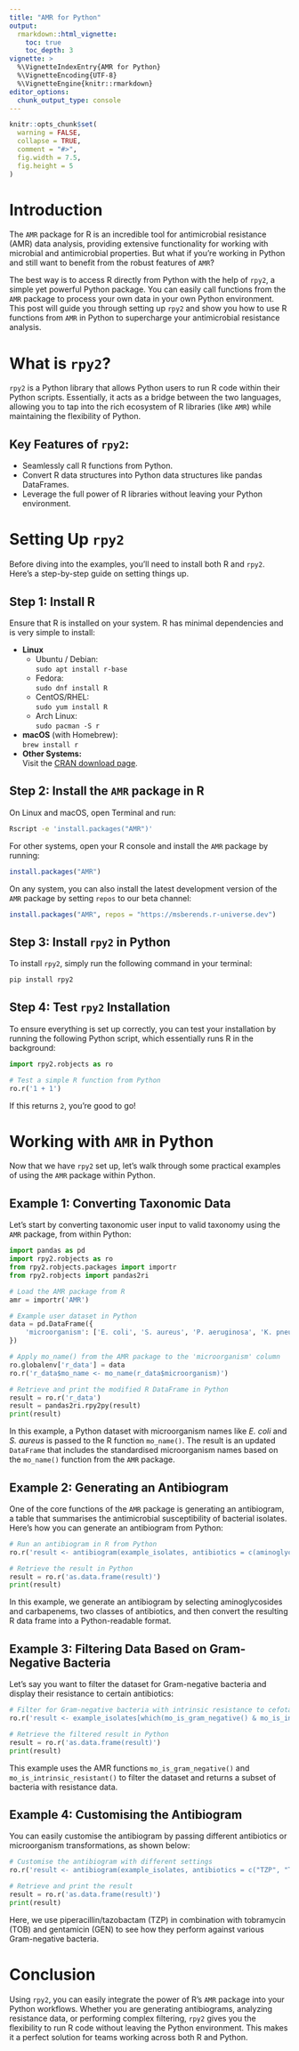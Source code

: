 ```yaml
---
title: "AMR for Python"
output: 
  rmarkdown::html_vignette:
    toc: true
    toc_depth: 3
vignette: >
  %\VignetteIndexEntry{AMR for Python}
  %\VignetteEncoding{UTF-8}
  %\VignetteEngine{knitr::rmarkdown}
editor_options: 
  chunk_output_type: console
---
```


```r
knitr::opts_chunk$set(
  warning = FALSE,
  collapse = TRUE,
  comment = "#>",
  fig.width = 7.5,
  fig.height = 5
)
```

# Introduction

The `AMR` package for R is an incredible tool for antimicrobial resistance (AMR) data analysis, providing extensive functionality for working with microbial and antimicrobial properties. But what if you're working in Python and still want to benefit from the robust features of `AMR`?

The best way is to access R directly from Python with the help of `rpy2`, a simple yet powerful Python package. You can easily call functions from the `AMR` package to process your own data in your own Python environment. This post will guide you through setting up `rpy2` and show you how to use R functions from `AMR` in Python to supercharge your antimicrobial resistance analysis.

# What is `rpy2`?

`rpy2` is a Python library that allows Python users to run R code within their Python scripts. Essentially, it acts as a bridge between the two languages, allowing you to tap into the rich ecosystem of R libraries (like `AMR`) while maintaining the flexibility of Python.

## Key Features of `rpy2`:
- Seamlessly call R functions from Python.
- Convert R data structures into Python data structures like pandas DataFrames.
- Leverage the full power of R libraries without leaving your Python environment.

# Setting Up `rpy2`

Before diving into the examples, you’ll need to install both R and `rpy2`. Here's a step-by-step guide on setting things up.

## Step 1: Install R

Ensure that R is installed on your system. R has minimal dependencies and is very simple to install:

* **Linux**
  * Ubuntu / Debian:  
    `sudo apt install r-base`
  * Fedora:  
    `sudo dnf install R`
  * CentOS/RHEL:  
    `sudo yum install R`
  * Arch Linux:  
    `sudo pacman -S r`
* **macOS** (with Homebrew):  
  `brew install r`
* **Other Systems:**  
  Visit the [CRAN download page](https://cran.r-project.org).

## Step 2: Install the `AMR` package in R

On Linux and macOS, open Terminal and run:

```bash
Rscript -e 'install.packages("AMR")'
```

For other systems, open your R console and install the `AMR` package by running:

```r
install.packages("AMR")
```

On any system, you can also install the latest development version of the `AMR` package by setting `repos` to our beta channel:

```r
install.packages("AMR", repos = "https://msberends.r-universe.dev")
```

## Step 3: Install `rpy2` in Python

To install `rpy2`, simply run the following command in your terminal:

```bash
pip install rpy2
```

## Step 4: Test `rpy2` Installation

To ensure everything is set up correctly, you can test your installation by running the following Python script, which essentially runs R in the background:

```python
import rpy2.robjects as ro

# Test a simple R function from Python
ro.r('1 + 1')
```

If this returns `2`, you're good to go!

# Working with `AMR` in Python

Now that we have `rpy2` set up, let’s walk through some practical examples of using the `AMR` package within Python.

## Example 1: Converting Taxonomic Data

Let’s start by converting taxonomic user input to valid taxonomy using the `AMR` package, from within Python:

```python
import pandas as pd
import rpy2.robjects as ro
from rpy2.robjects.packages import importr
from rpy2.robjects import pandas2ri

# Load the AMR package from R
amr = importr('AMR')

# Example user dataset in Python
data = pd.DataFrame({
    'microorganism': ['E. coli', 'S. aureus', 'P. aeruginosa', 'K. pneumoniae']
})

# Apply mo_name() from the AMR package to the 'microorganism' column
ro.globalenv['r_data'] = data
ro.r('r_data$mo_name <- mo_name(r_data$microorganism)')

# Retrieve and print the modified R DataFrame in Python
result = ro.r('r_data')
result = pandas2ri.rpy2py(result)
print(result)
```

In this example, a Python dataset with microorganism names like *E. coli* and *S. aureus* is passed to the R function `mo_name()`. The result is an updated `DataFrame` that includes the standardised microorganism names based on the `mo_name()` function from the `AMR` package.

## Example 2: Generating an Antibiogram

One of the core functions of the `AMR` package is generating an antibiogram, a table that summarises the antimicrobial susceptibility of bacterial isolates. Here’s how you can generate an antibiogram from Python:

```python
# Run an antibiogram in R from Python
ro.r('result <- antibiogram(example_isolates, antibiotics = c(aminoglycosides(), carbapenems()))')

# Retrieve the result in Python
result = ro.r('as.data.frame(result)')
print(result)
```

In this example, we generate an antibiogram by selecting aminoglycosides and carbapenems, two classes of antibiotics, and then convert the resulting R data frame into a Python-readable format.

## Example 3: Filtering Data Based on Gram-Negative Bacteria

Let’s say you want to filter the dataset for Gram-negative bacteria and display their resistance to certain antibiotics:

```python
# Filter for Gram-negative bacteria with intrinsic resistance to cefotaxime
ro.r('result <- example_isolates[which(mo_is_gram_negative() & mo_is_intrinsic_resistant(ab = "cefotax")), c("bacteria", aminoglycosides(), carbapenems())]')

# Retrieve the filtered result in Python
result = ro.r('as.data.frame(result)')
print(result)
```

This example uses the AMR functions `mo_is_gram_negative()` and `mo_is_intrinsic_resistant()` to filter the dataset and returns a subset of bacteria with resistance data.

## Example 4: Customising the Antibiogram

You can easily customise the antibiogram by passing different antibiotics or microorganism transformations, as shown below:

```python
# Customise the antibiogram with different settings
ro.r('result <- antibiogram(example_isolates, antibiotics = c("TZP", "TZP+TOB", "TZP+GEN"), mo_transform = "gramstain")')

# Retrieve and print the result
result = ro.r('as.data.frame(result)')
print(result)
```

Here, we use piperacillin/tazobactam (TZP) in combination with tobramycin (TOB) and gentamicin (GEN) to see how they perform against various Gram-negative bacteria.

# Conclusion

Using `rpy2`, you can easily integrate the power of R's `AMR` package into your Python workflows. Whether you are generating antibiograms, analyzing resistance data, or performing complex filtering, `rpy2` gives you the flexibility to run R code without leaving the Python environment. This makes it a perfect solution for teams working across both R and Python.
